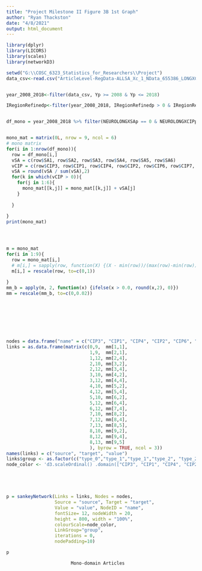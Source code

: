 ---
title: "Project Milestone II Figure 3B 1st Graph"
author: "Ryan Thackston"
date: "4/8/2021"
output: html_document
---

```{r}
library(dplyr)
library(LICORS)
library(scales)
library(networkD3)

setwd("G:\\COSC_6323_Statistics_for_Researchers\\Project")
data_csv<-read.csv("ArticleLevel-RegData-ALLSA_Xc_1_NData_655386_LONGXCIP2.csv")


year_2008_2018<-filter(data_csv, Yp >= 2008 & Yp <= 2018)

IRegionRefinedp<-filter(year_2008_2018, IRegionRefinedp > 0 & IRegionRefinedp < 4)


df_mono = year_2008_2018 %>% filter(NEUROLONGXSAp == 0 & NEUROLONGXCIPp == 0)


mono_mat = matrix(0L, nrow = 9, ncol = 6)
# mono matrix
for(i in 1:nrow(df_mono)){
  row = df_mono[i,]
  vSA = c(row$SA1, row$SA2, row$SA3, row$SA4, row$SA5, row$SA6)
  vCIP = c(row$CIP3, row$CIP1, row$CIP4, row$CIP2, row$CIP6, row$CIP7, row$CIP5, row$CIP8, row$CIP9)
  vSA = round(vSA / sum(vSA),2)
  for(k in which(vCIP > 0)){
    for(j in 1:6){
      mono_mat[[k,j]] = mono_mat[[k,j]] + vSA[j]
    }
    
  }
  
}
print(mono_mat)




m = mono_mat
for(i in 1:9){
  row = mono_mat[i,]
  # m[i,] = sapply(row, function(X) {(X - min(row))/(max(row)-min(row))})
  m[i,] = rescale(row, to=c(0,1))
  
}
mm_b = apply(m, 2, function(x) {ifelse(x > 0.0, round(x,2), 0)})
mm = rescale(mm_b, to=c(0,0.02))








nodes = data.frame("name" = c("CIP3", "CIP1", "CIP4", "CIP2", "CIP6", "CIP7", "CIP5", "CIP8", "CIP9", "SA1", "SA2", "", "SA4", "SA5", ""))
links = as.data.frame(matrix(c(0,9,  mm[1,1],
                               1,9,  mm[2,1],
                               1,12, mm[2,4],
                               2,10, mm[3,2],
                               2,12, mm[3,4],
                               3,10, mm[4,2],
                               3,12, mm[4,4],
                               4,10, mm[5,2],
                               4,12, mm[5,4],
                               5,10, mm[6,2],
                               5,12, mm[6,4],
                               6,12, mm[7,4],
                               7,10, mm[8,2],
                               7,12, mm[8,4],
                               7,13, mm[8,5],
                               8,10, mm[9,2],
                               8,12, mm[9,4],
                               8,13, mm[9,5]
                               ), byrow = TRUE, ncol = 3))
names(links) = c("source", "target", "value")
links$group <- as.factor(c("type_0","type_1","type_1","type_2", "type_2","type_3","type_3", "type_4","type_4","type_5","type_5","type_6","type_7","type_7","type_7","type_8","type_8","type_8"))
node_color <- 'd3.scaleOrdinal() .domain(["CIP3", "CIP1", "CIP4", "CIP2", "CIP6", "CIP7", "CIP5", "CIP8", "CIP9", "SA1", "SA2", "SA3", "SA4", "SA5", "SA6", "type_0", "type_1", "type_2", "type_3", "type_4", "type_5", "type_6", "type_7", "type_8", "type_12"]) .range(["yellow", "red", "darkolivegreen" , "orange", "seagreen", "palegreen", "green", "gray", "gray", "red", "orange", "lightgreen", "darkolivegreen", "black", "gray", "yellow", "red", "darkolivegreen" , "orange", "seagreen", "palegreen", "green", "gray", "gray","white"])'





p = sankeyNetwork(Links = links, Nodes = nodes,
                  Source = "source", Target = "target",
                  Value = "value", NodeID = "name",
                  fontSize= 12, nodeWidth = 20,
                  height = 800, width = "100%",
                  colourScale=node_color,
                  LinkGroup="group",
                  iterations = 0, 
                  nodePadding=10)

p
```

                            Mono-domain Articles